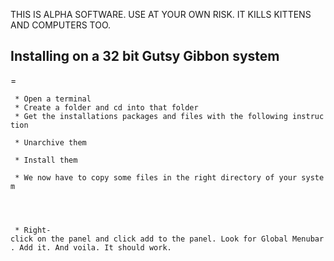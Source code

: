 THIS IS ALPHA SOFTWARE. USE AT YOUR OWN RISK. IT KILLS KITTENS AND COMPUTERS TOO.

==Installing on a 32 bit Gutsy Gibbon system===
  * Open a terminal
  * Create a folder and cd into that folder
  * Get the installations packages and files with the following instruction
    {{{ wget http://dl.free.fr/mNz2tukHZ/lbgtk2.0-0-aqd-v3.172.tar.bz2}}}
  * Unarchive them
    {{{tar xvf lbgtk2.0-0-aqd-v3.172.tar.bz2}}}
  * Install them
    {{{sudo dpkg -i *.deb}}} 
  * We now have to copy some files in the right directory of your system
    {{{sudo cp GNOME_GlobalMenuApplet.server /usr/lib/bonobo/servers/GNOME_GlobalMenuApplet.server}}}
    
    {{{sudo cp -R original/gnome2-globalmenu-applet  /usr/lib/gnome-applets/}}}

  * Right-click on the panel and click add to the panel. Look for Global Menubar. Add it. And voila. It should work.